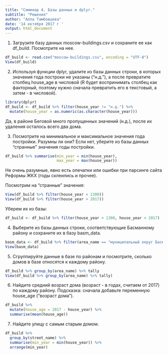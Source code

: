 ```yaml
---
title: "Семинар 4. Базы данных и dplyr."
subtitle: "Решения"
author: "Алла Тамбовцева"
date: '14 октября 2017 г '
output: html_document
---
```

1. Загрузите базу данных moscow-buildings.csv и сохраните ее как df_build. Посмотрите на нее.
```r
df_build <- read.csv("moscow-buildings.csv", encoding = "UTF-8")
View(df_build)
```

2. Используя функции dplyr, удалите из базы данных строки, в которых значения года построки не указаны ("н.д."), а после превратите столбец house_age в числовой (R будет воспринимать столбец как факторный, поэтому нужно сначала превратить его в текстовый, а затем - в числовой).

```r
library(dplyr)
df_build <- df_build %>% filter(house_year != "н.д.") %>% 
  mutate(house_year = as.numeric(as.character(house_year)))
```
Да, в районе Беговой много пропущенных значений (н.д.), после их удаления осталось всего два дома.


3. Посмотрите на минимальное и максимальное значения года постройки. Разумны ли они? Если нет, уберите из базы данных "странные" значения годы постройки.

```r
df_build %>% summarise(min_year = min(house_year), 
                       max_year = max(house_year))
```

Не очень разумные, явно есть опечатки или ошибки при парсинге сайта Реформы ЖКХ (годы склеились и прочее).

Посмотрим на "странные" значения:
```r
View(df_build %>% filter(house_year < 1300))
View(df_build %>% filter(house_year > 2017))
```

Уберем их из базы:
```r
df_build <- df_build %>% filter(house_year > 1300, house_year < 2017)
```

4. Выберите из базы данных строки, соответствующие Басманному району и сохраните их в базу basm_data.
```r
basm_data <- df_build %>% filter(area_name == "муниципальный округ Басманный")
View(basm_data)
```

5. Сгруппируйте данные в базе по районам и посмотрите, сколько домов в базе относятся к каждому району.
```r
df_build %>% group_by(area_name) %>% tally
View(df_build %>% group_by(area_name) %>% tally)
```

6. Найдите средний возраст дома (возраст - в годах, считаем от 2017) по каждому району. Подсказка: сначала добавьте переменную house_age ("возраст дома").

```r
df_build %>% 
  mutate(house_age = 2017 - house_year) %>% 
  summarise(mean(house_age))
```

7. Найдите улицу с самым старым домом.

```r
df_build %>% 
  group_by(street_name) %>% 
  summarise(min_year = min(house_year)) %>%
  arrange(min_year)
```